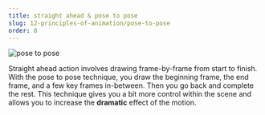 ```yaml
---
title: straight ahead & pose to pose
slug: 12-principles-of-animation/pose-to-pose
order: 8
---
```


<SlideTemplate title="Straight ahead & pose to pose">

![pose to pose](/gif/poseToPose.gif)

Straight ahead action involves drawing frame-by-frame from start to finish.
With the pose to pose technique, you draw the beginning frame, the end frame,
and a few key frames in-between. Then you go back and complete the rest. This
technique gives you a bit more control within the scene and allows you to
increase the **dramatic** effect of the motion.

</SlideTemplate>
